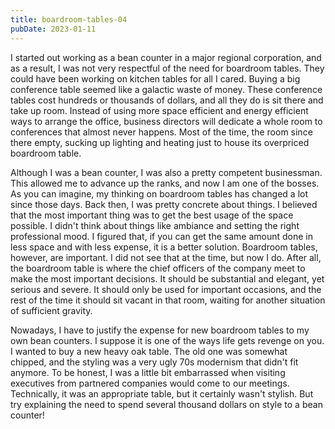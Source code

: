 ```yaml
---
title: boardroom-tables-04
pubDate: 2023-01-11
---
```


I started out working as a bean counter in a major regional corporation, and as a result, I was not very respectful of the need for boardroom tables. They could have been working on kitchen tables for all I cared. Buying a big conference table seemed like a galactic waste of money. These conference tables cost hundreds or thousands of dollars, and all they do is sit there and take up room. Instead of using more space efficient and energy efficient ways to arrange the office, business directors will dedicate a whole room to conferences that almost never happens. Most of the time, the room since there empty, sucking up lighting and heating just to house its overpriced boardroom table.

Although I was a bean counter, I was also a pretty competent businessman. This allowed me to advance up the ranks, and now I am one of the bosses. As you can imagine, my thinking on boardroom tables has changed a lot since those days. Back then, I was pretty concrete about things. I believed that the most important thing was to get the best usage of the space possible. I didn't think about things like ambiance and setting the right professional mood. I figured that, if you can get the same amount done in less space and with less expense, it is a better solution. Boardroom tables, however, are important. I did not see that at the time, but now I do. After all, the boardroom table is where the chief officers of the company meet to make the most important decisions. It should be substantial and elegant, yet serious and severe. It should only be used for important occasions, and the rest of the time it should sit vacant in that room, waiting for another situation of sufficient gravity.

Nowadays, I have to justify the expense for new boardroom tables to my own bean counters. I suppose it is one of the ways life gets revenge on you. I wanted to buy a new heavy oak table. The old one was somewhat chipped, and the styling was a very ugly 70s modernism that didn't fit anymore. To be honest, I was a little bit embarrassed when visiting executives from partnered companies would come to our meetings.  Technically, it was an appropriate table, but it certainly wasn't stylish. But try explaining the need to spend several thousand dollars on style to a bean counter!